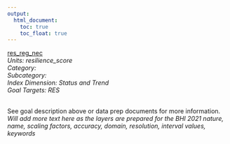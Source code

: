 ```yaml
---
output:
  html_document:
    toc: true
    toc_float: true
---
```


[res_reg_nec](https://github.com/OHI-Baltic/bhi-prep/blob/master/layers/res_reg_nec_bhi2015.csv)\
*Units: resilience_score*\
*Category:*\
*Subcategory:*\
*Index Dimension: Status and Trend*\
*Goal Targets: RES*\
<br>

See goal description above or data prep documents for more information.\
*Will add more text here as the layers are prepared for the BHI 2021*
*nature, name, scaling factors, accuracy, domain, resolution, interval values, keywords*



<br>

